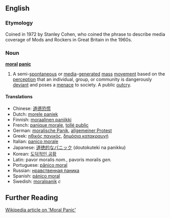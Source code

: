 ==English==
===Etymology===

Coined in 1972 by Stanley Cohen, who coined the phrase to describe media coverage of Mods and Rockers in Great Britain in the 1960s.

===Noun===
'''[[moral]] [[panic]]'''
#A semi-[[spontaneous]] or [[media]]-[[generated]] [[mass]] [[movement]] based on the [[perception]] that an individual, group, or community is dangerously [[deviant]] and poses a [[menace]] to society.  A public [[outcry]].

==== Translations ====

*Chinese: [[道德恐慌]]
*Dutch: [[morele paniek]]
*Finnish: [[moraalinen paniikki]]
*French: [[panique morale]], [[tollé public]]
*German: [[moralische Panik]], [[allgemeiner Protest]]
*Greek: [[ηθικός πανικός]], [[δημόσια κατακραυγή]]
*Italian: [[panico morale]]
*Japanese: [[道徳的なパニック]] (doutokuteki na panikku)
*Korean: [[도덕적인 공황]]
*Latin: pavor moralis ''nom.'', pavoris moralis ''gen.''
*Portuguese: [[pânico moral]]
*Russian: [[нравственная паника]]
*Spanish: [[pánico moral]]
*Swedish: [[moralpanik]] ''c''

== Further Reading ==

[http://www.wikipedia.org/wiki/Moral_panic Wikipedia article on 'Moral Panic']